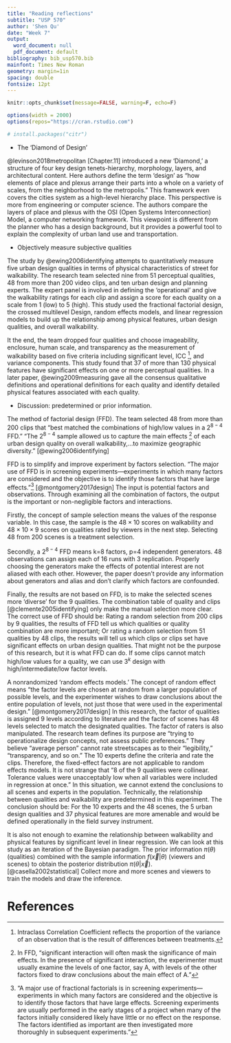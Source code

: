```yaml
---
title: "Reading reflections"
subtitle: "USP 570"
author: 'Shen Qu'
date: "Week 7"
output:
  word_document: null
  pdf_document: default
bibliography: bib_usp570.bib
mainfont: Times New Roman
geometry: margin=1in
spacing: double
fontsize: 12pt
---
```


```r
knitr::opts_chunk$set(message=FALSE, warning=F, echo=F)

options(width = 2000)
options(repos="https://cran.rstudio.com")

# install.packages("citr")
```


 - The 'Diamond of Design'
 
@levinson2018metropolitan [Chapter.11] introduced a new 'Diamond,' a structure of four key design tenets-hierarchy, morphology, layers, and architectural content. Here authors define the term 'design' as "how elements of place and plexus arrange their parts into a whole on a variety of scales, from the neighborhood to the metropolis." This framework even covers the cities system as a high-level hierarchy place. This perspective is more from engineering or computer science. The authors compare the layers of place and plexus with the OSI (Open Systems Interconnection) Model, a computer networking framework. This viewpoint is different from the planner who has a design background, but it provides a powerful tool to explain the complexity of urban land use and transportation.

 - Objectively measure subjective qualities

The study by @ewing2006identifying attempts to quantitatively measure five urban design qualities in terms of physical characteristics of street for walkability.
The research team selected nine from 51 perceptual qualities, 48 from more than 200 video clips, and ten urban design and planning experts. 
The expert panel is involved in defining the 'operational' and give the walkability ratings for each clip and assign a score for each quality on a scale from 1 (low) to 5 (high).
This study used the fractional factorial design, the crossed multilevel Design, random effects models, and linear regression models to build up the relationship among physical features, urban design qualities, and overall walkability.

It the end, the team dropped four qualities and choose imageability, enclosure, human scale, and transparency as the measurement of walkability based on five criteria including significant level, ICC [^1], and variance components. This study found that 37 of more than 130 physical features have significant effects on one or more perceptual qualities.
In a later paper, @ewing2009measuring gave all the consensus qualitative definitions and operational definitions for each quality and identify detailed physical features associated with each quality.

[^1]: Intraclass Correlation Coefficient reflects the proportion of the variance of an observation that is the result of differences between treatments.

 - Discussion: predetermined or prior information.

The method of factorial design (FFD). The team selected 48 from more than 200 clips that "best matched the combinations of high/low values in a $2^{8-4}$ FFD." "The $2^{8-4}$ sample allowed us to capture the main effects [^3] of each urban design quality on overall walkability,...to maximize geographic diversity." [@ewing2006identifying]

FFD is to simplify and improve experiment by factors selection. "The major use of FFD is in screening experiments—experiments in which many factors are considered and the objective is to identify those factors that have large effects."[^2] [@montgomery2017design] The input is potential factors and observations. Through examining all the combination of factors, the output is the important or non-negligible factors and interactions. 

Firstly, the concept of sample selection means the values of the response variable. In this case, the sample is the $48\times10$ scores on walkability and $48\times10\times9$ scores on qualities rated by viewers in the next step. Selecting 48 from 200 scenes is a treatment selection.

Secondly, a $2^{8-4}$ FFD means k=8 factors, p=4 independent generators. 48 observations can assign each of 16 runs with 3 replication. Properly choosing the generators make the effects of potential interest are not aliased with each other. However, the paper doesn't provide any information about generators and alias and don't clarify which factors are confounded.

Finally, the results are not based on FFD, is to make the selected scenes more 'diverse' for the 9 qualities. 
The combination table of quality and clips [@clemente2005identifying] only make the manual selection more clear.
The correct use of FFD should be: Rating a random selection from 200 clips by 9 qualities, the results of FFD tell us which qualities or quality combination are more important; Or rating a random selection from 51 qualities by 48 clips, the results will tell us which clips or clips set have significant effects on urban design qualities. That might not be the purpose of this research, but it is what FFD can do. If some clips cannot match high/low values for a quality, we can use $3^{k}$ design with high/intermediate/low factor levels.

[^2]: "A major use of fractional factorials is in screening experiments—experiments in which many factors are considered and the objective is to identify those factors that have large effects. Screening experiments are usually performed in the early stages of a project when many of the factors initially considered likely have little or no effect on the response. The factors identified as important are then investigated more thoroughly in subsequent experiments."

[^3]: In FFD, "significant interaction will often mask the significance of main effects. In the presence of significant interaction, the experimenter must usually examine the levels of one factor, say A, with levels of the other factors fixed to draw conclusions about the main effect of A."

A nonrandomized 'random effects models.' The concept of random effect means "the factor levels are chosen at random from a larger population of possible levels, and the experimenter wishes to draw conclusions about the entire population of levels, not just those that were used in the experimental design." [@montgomery2017design]
In this research, the factor of qualities is assigned 9 levels according to literature and the factor of scenes has 48 levels selected to match the designated qualities. The factor of raters is also manipulated. The research team defines its purpose are "trying to operationalize design concepts, not assess public preferences." They believe "average person" cannot rate streetscapes as to their “legibility,” “transparency, and so on.” The 10 experts define the criteria and rate the clips. Therefore, the fixed-effect factors are not applicable to random effects models. It is not strange that "8 of the 9 qualities were collinear. Tolerance values were unacceptably low when all variables were included in regression at once." In this situation, we cannot extend the conclusions to all scenes and experts in the population. Technically, the relationship between qualities and walkability are predetermined in this experiment. The conclusion should be: For the 10 experts and the 48 scenes, the 5 urban design qualities and 37 physical features are more amenable and would be defined operationally in the field survey instrument. 

It is also not enough to examine the relationship between walkability and physical features by significant level in linear regression. We can look at this study as an iteration of the Bayesian paradigm. The prior information $\pi(\theta)$ (qualities) combined with the sample information $f(\vec x|\theta)$ (viewers and scenes) to obtain the posterior distribution $\pi(\theta|\vec x)$. [@casella2002statistical] Collect more and more scenes and viewers to train the models and draw the inference. 


References {#references .unnumbered}
==========
